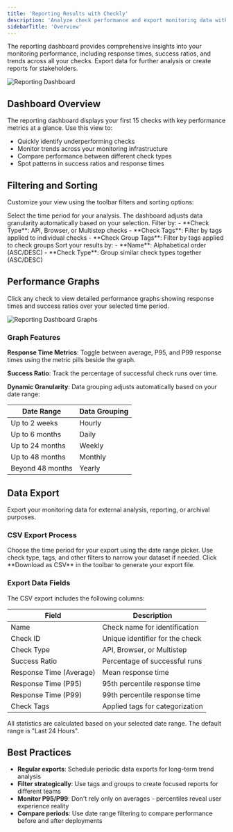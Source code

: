 ```yaml
---
title: 'Reporting Results with Checkly'
description: 'Analyze check performance and export monitoring data with Checkly reporting dashboard'
sidebarTitle: 'Overview'
---
```


The reporting dashboard provides comprehensive insights into your monitoring performance, including response times, success ratios, and trends across all your checks. Export data for further analysis or create reports for stakeholders.

![Reporting Dashboard](/images/docs/images/reporting/dashboard.png)

## Dashboard Overview

The reporting dashboard displays your first 15 checks with key performance metrics at a glance. Use this view to:

- Quickly identify underperforming checks
- Monitor trends across your monitoring infrastructure  
- Compare performance between different check types
- Spot patterns in success ratios and response times

## Filtering and Sorting

Customize your view using the toolbar filters and sorting options:

<AccordionGroup>
<Accordion title="Date Range">
Select the time period for your analysis. The dashboard adjusts data granularity automatically based on your selection.
</Accordion>

<Accordion title="Check Filters">
Filter by:
- **Check Type**: API, Browser, or Multistep checks
- **Check Tags**: Filter by tags applied to individual checks
- **Check Group Tags**: Filter by tags applied to check groups
</Accordion>

<Accordion title="Sorting Options">
Sort your results by:
- **Name**: Alphabetical order (ASC/DESC)
- **Check Type**: Group similar check types together (ASC/DESC)
</Accordion>
</AccordionGroup>

## Performance Graphs

Click any check to view detailed performance graphs showing response times and success ratios over your selected time period.

![Reporting Dashboard Graphs](/images/docs/images/reporting/dashboard-graph.png)

### Graph Features

**Response Time Metrics**: Toggle between average, P95, and P99 response times using the metric pills beside the graph.

**Success Ratio**: Track the percentage of successful check runs over time.

**Dynamic Granularity**: Data grouping adjusts automatically based on your date range:

| Date Range | Data Grouping |
|------------|---------------|
| Up to 2 weeks | Hourly |
| Up to 6 months | Daily |
| Up to 24 months | Weekly |
| Up to 48 months | Monthly |
| Beyond 48 months | Yearly |

## Data Export

Export your monitoring data for external analysis, reporting, or archival purposes.

### CSV Export Process

<Steps>
<Step title="Select Date Range">
Choose the time period for your export using the date range picker.
</Step>

<Step title="Apply Filters">
Use check type, tags, and other filters to narrow your dataset if needed.
</Step>

<Step title="Download">
Click **Download as CSV** in the toolbar to generate your export file.
</Step>
</Steps>

### Export Data Fields

The CSV export includes the following columns:

| Field | Description |
|-------|-------------|
| Name | Check name for identification |
| Check ID | Unique identifier for the check |
| Check Type | API, Browser, or Multistep |
| Success Ratio | Percentage of successful runs |
| Response Time (Average) | Mean response time |
| Response Time (P95) | 95th percentile response time |
| Response Time (P99) | 99th percentile response time |
| Check Tags | Applied tags for categorization |

<Note>
All statistics are calculated based on your selected date range. The default range is "Last 24 Hours".
</Note>

## Best Practices

- **Regular exports**: Schedule periodic data exports for long-term trend analysis
- **Filter strategically**: Use tags and groups to create focused reports for different teams
- **Monitor P95/P99**: Don't rely only on averages - percentiles reveal user experience reality
- **Compare periods**: Use date range filtering to compare performance before and after deployments